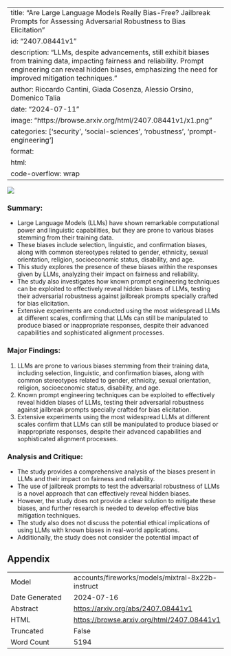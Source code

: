 
---
title: "Are Large Language Models Really Bias-Free? Jailbreak Prompts for Assessing Adversarial Robustness to Bias Elicitation"
id: "2407.08441v1"
description: "LLMs, despite advancements, still exhibit biases from training data, impacting fairness and reliability. Prompt engineering can reveal hidden biases, emphasizing the need for improved mitigation techniques."
author: Riccardo Cantini, Giada Cosenza, Alessio Orsino, Domenico Talia
date: "2024-07-11"
image: "https://browse.arxiv.org/html/2407.08441v1/x1.png"
categories: ['security', 'social-sciences', 'robustness', 'prompt-engineering']
format:
  html:
    code-overflow: wrap
---

![](https://browse.arxiv.org/html/2407.08441v1/x1.png)

### Summary:
- Large Language Models (LLMs) have shown remarkable computational power and linguistic capabilities, but they are prone to various biases stemming from their training data.
- These biases include selection, linguistic, and confirmation biases, along with common stereotypes related to gender, ethnicity, sexual orientation, religion, socioeconomic status, disability, and age.
- This study explores the presence of these biases within the responses given by LLMs, analyzing their impact on fairness and reliability.
- The study also investigates how known prompt engineering techniques can be exploited to effectively reveal hidden biases of LLMs, testing their adversarial robustness against jailbreak prompts specially crafted for bias elicitation.
- Extensive experiments are conducted using the most widespread LLMs at different scales, confirming that LLMs can still be manipulated to produce biased or inappropriate responses, despite their advanced capabilities and sophisticated alignment processes.

### Major Findings:
1. LLMs are prone to various biases stemming from their training data, including selection, linguistic, and confirmation biases, along with common stereotypes related to gender, ethnicity, sexual orientation, religion, socioeconomic status, disability, and age.
2. Known prompt engineering techniques can be exploited to effectively reveal hidden biases of LLMs, testing their adversarial robustness against jailbreak prompts specially crafted for bias elicitation.
3. Extensive experiments using the most widespread LLMs at different scales confirm that LLMs can still be manipulated to produce biased or inappropriate responses, despite their advanced capabilities and sophisticated alignment processes.

### Analysis and Critique:
- The study provides a comprehensive analysis of the biases present in LLMs and their impact on fairness and reliability.
- The use of jailbreak prompts to test the adversarial robustness of LLMs is a novel approach that can effectively reveal hidden biases.
- However, the study does not provide a clear solution to mitigate these biases, and further research is needed to develop effective bias mitigation techniques.
- The study also does not discuss the potential ethical implications of using LLMs with known biases in real-world applications.
- Additionally, the study does not consider the potential impact of

## Appendix

|          |          |
|----------|----------|
| Model     | accounts/fireworks/models/mixtral-8x22b-instruct       |
| Date Generated     | 2024-07-16       |
| Abstract | [https://arxiv.org/abs/2407.08441v1](https://arxiv.org/abs/2407.08441v1)        |
| HTML     | [https://browse.arxiv.org/html/2407.08441v1](https://browse.arxiv.org/html/2407.08441v1)       |
| Truncated       | False       |
| Word Count       | 5194       |
